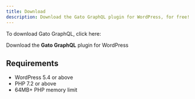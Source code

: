 ```yaml
---
title: Download
description: Download the Gato GraphQL plugin for WordPress, for free!
---
```


To download Gato GraphQL, click here:

<div className="flex justify-center">

  <Link
    className="not-prose btn text-slate-900 bg-gradient-to-r from-white/80 via-white to-white/80 hover:bg-white transition duration-150 ease-in-out group mb-4"
    href="https://downloads.wordpress.org/plugin/gatographql.latest-stable.zip"
  >
    Download the <strong>Gato GraphQL</strong> plugin for WordPress
  </Link>
</div>

## Requirements

- WordPress 5.4 or above
- PHP 7.2 or above
- 64MB+ PHP memory limit
